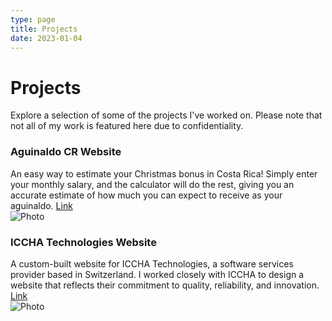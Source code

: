 ```yaml
---
type: page
title: Projects
date: 2023-01-04
---
```


# Projects

Explore a selection of some of the projects I've worked on. Please note that not all of my work is featured here due to confidentiality.


### Aguinaldo CR Website
An easy way to estimate your Christmas bonus in Costa Rica! Simply enter your monthly salary, and the calculator will do the rest, giving you an accurate estimate of how much you can expect to receive as your aguinaldo. [Link](https://aguinaldo.andresromero.dev/)
<br/>
<Image
  src="/images/aguinaldocr.jpg"
  alt="Photo"
  width={850}
  height={550}
  priority
  className="next-image"
/>

### ICCHA Technologies Website
A custom-built website for ICCHA Technologies, a software services provider based in Switzerland.
I worked closely with ICCHA to design a website that reflects their commitment to quality, reliability, and innovation. [Link](https://www.iccha-technologies.com/)
<br/>
<Image
  src="/images/icchasite.jpg"
  alt="Photo"
  width={850}
  height={550}
  priority
  className="next-image"
/>